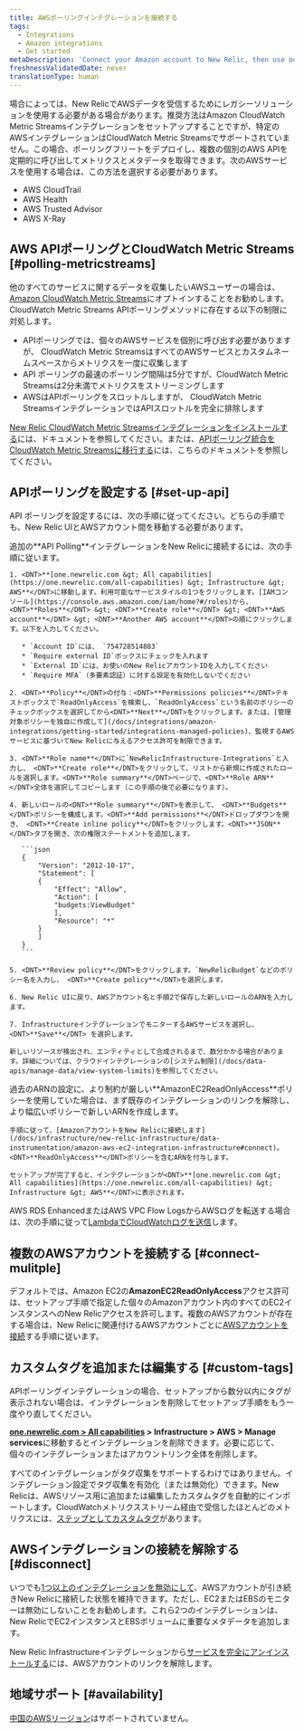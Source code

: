```yaml
---
title: AWSポーリングインテグレーションを接続する
tags:
  - Integrations
  - Amazon integrations
  - Get started
metaDescription: 'Connect your Amazon account to New Relic, then use our infrastructure monitoring services with your AWS integrations.'
freshnessValidatedDate: never
translationType: human
---
```


場合によっては、New RelicでAWSデータを受信するためにレガシーソリューションを使用する必要がある場合があります。推奨方法はAmazon CloudWatch Metric Streamsインテグレーションをセットアップすることですが、特定のAWSインテグレーションはCloudWatch Metric Streamsでサポートされていません。この場合、ポーリングフリートをデプロイし、複数の個別のAWS APIを定期的に呼び出してメトリクスとメタデータを取得できます。次のAWSサービスを使用する場合は、この方法を選択する必要があります。

* AWS CloudTrail
* AWS Health
* AWS Trusted Advisor
* AWS X-Ray

## AWS APIポーリングとCloudWatch Metric Streams [#polling-metricstreams]

他のすべてのサービスに関するデータを収集したいAWSユーザーの場合は、[Amazon CloudWatch Metric Streams](https://docs.aws.amazon.com/AmazonCloudWatch/latest/monitoring/CloudWatch-Metric-Streams.html)にオプトインすることをお勧めします。CloudWatch Metric Streams APIポーリングメソッドに存在する以下の制限に対処します。

* APIポーリングでは、個々のAWSサービスを個別に呼び出す必要がありますが、 CloudWatch Metric StreamsはすべてのAWSサービスとカスタムネームスペースからメトリクスを一度に収集します
* API ポーリングの最速のポーリング間隔は5分ですが、CloudWatch Metric Streamsは2分未満でメトリクスをストリーミングします
* AWSはAPIポーリングをスロットルしますが、 CloudWatch Metric StreamsインテグレーションではAPIスロットルを完全に排除します

[New Relic CloudWatch Metric Streamsインテグレーションをインストールする](/install/aws-cloudwatch)には、ドキュメントを参照してください。または、[APIポーリング統合をCloudWatch Metric Streamsに移行する](/install/aws-cloudwatch/?task=migrate)には、こちらのドキュメントを参照してください。

## APIポーリングを設定する [#set-up-api]

API ポーリングを設定するには、次の手順に従ってください。どちらの手順でも、New Relic UIとAWSアカウント間を移動する必要があります。

<CollapserGroup>
  <Collapser id="setup-individual" title="個々のAWSインテグレーションをNew Relicに接続する">
    追加の<DNT>**API Polling**</DNT>インテグレーションをNew Relicに接続するには、次の手順に従います。

    1. <DNT>**[one.newrelic.com &gt; All capabilities](https://one.newrelic.com/all-capabilities) &gt; Infrastructure &gt; AWS**</DNT>に移動します。利用可能なサービスタイルの1つをクリックします。[IAMコンソール](https://console.aws.amazon.com/iam/home?#/roles)から、 <DNT>**Roles**</DNT> &gt; <DNT>**Create role**</DNT> &gt; <DNT>**AWS account**</DNT> &gt; <DNT>**Another AWS account**</DNT>の順にクリックします。以下を入力してください。

       * `Account ID`には、 `754728514883`
       * `Require external ID`ボックスにチェックを入れます
       * `External ID`には、お使いのNew RelicアカウントIDを入力してください
       * `Require MFA`（多要素認証）に対する設定を有効化しないでください

    2. <DNT>**Policy**</DNT>の付与：<DNT>**Permissions policies**</DNT>テキストボックスで`ReadOnlyAccess`を検索し、`ReadOnlyAccess`という名前のポリシーのチェックボックスを選択してから<DNT>**Next**</DNT>をクリックします。または、[管理対象ポリシーを独自に作成して](/docs/integrations/amazon-integrations/getting-started/integrations-managed-policies)、監視するAWSサービスに基づいてNew Relicに与えるアクセス許可を制限できます。

    3. <DNT>**Role name**</DNT>に`NewRelicInfrastructure-Integrations`と入力し、 <DNT>**Create role**</DNT>をクリックして、リストから新規に作成されたロールを選択します。<DNT>**Role summary**</DNT>ページで、<DNT>**Role ARN**</DNT>全体を選択してコピーします（この手順の後で必要になります）。

    4. 新しいロールの<DNT>**Role summary**</DNT>を表示して、 <DNT>**Budgets**</DNT>ポリシーを構成します。<DNT>**Add permissions**</DNT>ドロップダウンを開き、 <DNT>**Create inline policy**</DNT>をクリックします。<DNT>**JSON**</DNT>タブを開き、次の権限ステートメントを追加します。

       ```json
       {
           "Version": "2012-10-17",
           "Statement": [
           {
               "Effect": "Allow",
               "Action": [
               "budgets:ViewBudget"
               ],
               "Resource": "*"
           }
           ]
       }
       ```

    5. <DNT>**Review policy**</DNT>をクリックします。`NewRelicBudget`などのポリシー名を入力し、 <DNT>**Create policy**</DNT>を選択します。

    6. New Relic UIに戻り、AWSアカウント名と手順2で保存した新しいロールのARNを入力します。

    7. InfrastructureインテグレーションでモニターするAWSサービスを選択し、<DNT>**Save**</DNT> を選択します。

    新しいリソースが検出され、エンティティとして合成されるまで、数分かかる場合があります。詳細については、クラウドインテグレーションの[システム制限](/docs/data-apis/manage-data/view-system-limits)を参照してください。
  </Collapser>

  <Collapser id="setup-multiple" title="複数のAWSインテグレーションをNew Relicに接続する">
    過去のARNの設定に、より制約が厳しい<DNT>**AmazonEC2ReadOnlyAccess**</DNT>ポリシーを使用していた場合は、まず既存のインテグレーションのリンクを解除し、より幅広いポリシーで新しいARNを作成します。

    手順に従って、[AmazonアカウントをNew Relicに接続します](/docs/infrastructure/new-relic-infrastructure/data-instrumentation/amazon-aws-ec2-integration-infrastructure#connect)。 <DNT>**ReadOnlyAccess**</DNT>ポリシーを含むARNを付与します。

    セットアップが完了すると、インテグレーションが<DNT>**[one.newrelic.com &gt; All capabilities](https://one.newrelic.com/all-capabilities) &gt; Infrastructure &gt; AWS**</DNT>に表示されます。
  </Collapser>
</CollapserGroup>

AWS RDS EnhancedまたはAWS VPC Flow LogsからAWSログを転送する場合は、次の手順に従って[LambdaでCloudWatchログを送信](/docs/logs/forward-logs/aws-lambda-sending-cloudwatch-logs)します。

## 複数のAWSアカウントを接続する [#connect-mulitple]

デフォルトでは、Amazon EC2の<DNT>**AmazonEC2ReadOnlyAccess**</DNT>アクセス許可は、セットアップ手順で指定した個々のAmazonアカウント内のすべてのEC2インスタンスへのNew Relicアクセスを許可します。複数のAWSアカウントが存在する場合は、New Relicに関連付けるAWSアカウントごとに[AWSアカウントを接続](#setup-individual)する手順に従います。

## カスタムタグを追加または編集する [#custom-tags]

APIポーリングインテグレーションの場合、セットアップから数分以内にタグが表示されない場合は、インテグレーションを削除してセットアップ手順をもう一度やり直してください。

<DNT>**[one.newrelic.com &gt; All capabilities](https://one.newrelic.com/all-capabilities) &gt; Infrastructure &gt; AWS &gt; Manage services**</DNT>に移動するとインテグレーションを削除できます。必要に応じて、個々のインテグレーションまたはアカウントリンク全体を削除します。

すべてのインテグレーションがタグ収集をサポートするわけではありません。インテグレーション設定でタグ収集を有効化（または無効化）できます。New Relicは、AWSリソース用に追加または編集したカスタムタグを自動的にインポートします。CloudWatchメトリクスストリーム経由で受信したほとんどのメトリクスには、[ステップとしてカスタムタグ](/docs/integrations/amazon-integrations/aws-integrations-list/aws-metric-stream/#tags-collection)があります。

## AWSインテグレーションの接続を解除する [#disconnect]

いつでも[1つ以上のインテグレーションを無効にして](/docs/infrastructure/install-infrastructure-agent/update-or-uninstall/uninstall-infrastructure-integrations/#uninstall-aws)、AWSアカウントが引き続きNew Relicに接続した状態を維持できます。ただし、EC2またはEBSのモニターは無効にしないことをお勧めします。これら2つのインテグレーションは、New RelicでEC2インスタンスとEBSボリュームに重要なメタデータを追加します。

New Relic Infrastructureインテグレーションから[サービスを完全にアンインストールする](/docs/infrastructure/new-relic-infrastructure/installation/uninstall-infrastructure-agent#unlink-aws)には、AWSアカウントのリンクを解除します。

## 地域サポート [#availability]

[中国のAWSリージョン](/docs/integrations/amazon-integrations/troubleshooting/invalid-principal-error-unsupported-aws-regions)はサポートされていません。
